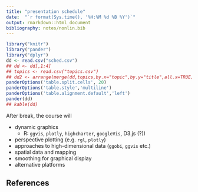 ```yaml
---
title: "presentation schedule"
date:  "`r format(Sys.time(), '%H:%M %d %B %Y')`"
output: rmarkdown::html_document
bibliography: notes/nonlin.bib
---
```


```r
library("knitr")
library("pander")
library("dplyr")
dd <- read.csv("sched.csv")
## dd <- dd[,1:4]
## topics <- read.csv("topics.csv")
## dd2 <- arrange(merge(dd,topics,by.x="topic",by.y="title",all.x=TRUE),number)
panderOptions('table.split.cells', 20)
panderOptions('table.style','multiline')
panderOptions('table.alignment.default','left')
pander(dd)
## kable(dd)
```

After break, the course will

- dynamic graphics
     - R: `ggvis`, `plotly`, `highcharter`, `googleVis`, D3.js (?))
- perspective plotting (e.g. `rgl`, `plotly`)
- approaches to high-dimensional data (`ggobi`, `ggvis` etc.)
- spatial data and mapping
- smoothing for graphical display
- alternative platforms


## References
